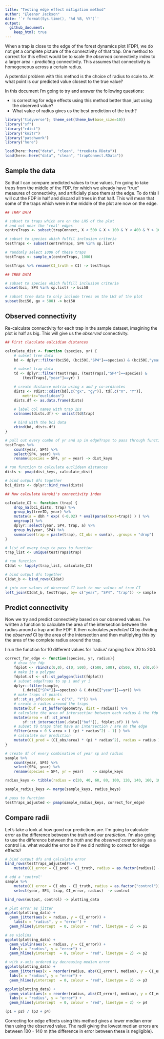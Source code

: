 ```yaml
---
title: "Testing edge effect mitigation method"
author: "Eleanor Jackson"
date: '`r format(Sys.time(), "%d %B, %Y")`'
output: 
  github_document:
    keep_html: true
---
```


When a trap is close to the edge of the forest dynamics plot (FDP), we do not get a complete picture of the connectivity of that trap. One method to correct for this effect would be to scale the _observed_ connectivity index to a larger area - _predicting_ connectivity. This assumes that connectivity is homogeneous across a certain radius.

A potential problem with this method is the choice of radius to scale to. At what point is our predicted value closest to the true value?

In this document I'm going to try and answer the following questions:

* Is correcting for edge effects using this method better than just using the observed value?
* What value of radius gives us the best prediction of the truth?


```r
library("tidyverse"); theme_set(theme_bw(base_size=10))
library("sf")
library("rdist")
library("knitr")
library("patchwork")
library("here")

load(here::here("data", "clean", "treeData.RData"))
load(here::here("data", "clean", "trapConnect.RData"))
```

## Sample the data

So that I can compare predicted values to true values, I'm going to take traps from the middle of the FDP, for which we already have "true" measures of connectivity, and artificially place them at the edge. To do this I will cut the FDP in half and discard all trees in that half. This will mean that some of the traps which were in the middle of the plot are now on the edge.

```r
## TRAP DATA

# subset to traps which are on the LHS of the plot 
# and not near the 'real' edges
centreTraps <- subset(trapConnect, X < 500 & X > 100 & Y < 400 & Y > 100)

# subset to species which fulfil inclusion criteria
testTraps <- subset(centreTraps, SP4 %in% sp.list) 

# randomly select 1000 of these traps
testTraps <- sample_n(centreTraps, 1000)

testTraps %>% rename(CI_truth = CI) -> testTraps

## TREE DATA

# subset to species which fulfill inclusion criteria
subset(bci, SP4 %in% sp.list) -> bci50

# subset tree data to only include trees on the LHS of the plot
subset(bci50, gx < 500) -> bci50

```

## Observed connectivity

Re-calculate connectivity for each trap in the sample dataset, imagining the plot is half as big. This will give us the _observed_ connectivity.

```r
## First claculate eulcidian distances

calculate_dist <- function (species, yr) {
	# subset tree data
	bd <- dplyr::filter(bci50, (bci50[,"SP4"]==species) & (bci50[,"year"]==yr))

	# subset trap data
	td <- dplyr::filter(testTraps, (testTraps[,"SP4"]==species) & 
		(testTraps[,"year"]==yr) )

	# create distance matrix using x and y co-ordinates
	dists <- rdist::cdist(bd[,c("gx", "gy")], td[,c("X", "Y")], 
		metric="euclidean")
	dists.df <- as.data.frame(dists)

	# label col names with trap IDs
	colnames(dists.df) <- unlist(td$trap)

	# bind with the bci data
	cbind(bd, dists.df)
}

# pull out every combo of yr and sp in edgeTraps to pass through function
testTraps %>% 
	count(year, SP4) %>% 
	select(SP4, year) %>% 
	rename(species = SP4, yr = year) -> dist_keys

# run function to calculate euclidean distances
dists <- pmap(dist_keys, calculate_dist)

# bind output dfs together
bci_dists <- dplyr::bind_rows(dists)

## Now calculate Hanski's connectivity index

calculate_CI <- function (trap) {
	drop_na(bci_dists, trap) %>%
	group_by(treeID, year) %>% 
	mutate(a = dbh * exp( (-0.02) * eval(parse(text=trap)) ) ) %>% 
	ungroup() %>%
	dplyr::select(year, SP4, trap, a) %>%
	group_by(year, SP4) %>%
	summarise(trap = paste(trap), CI_obs = sum(a), .groups = "drop")
}

# list of every trap to pass to function
trap_list <- unique(testTraps$trap)

# run function
CIdat <- lapply(trap_list, calculate_CI)

# bind output dfs together
CIdat_b <- bind_rows(CIdat)

# join our values of observed CI back to our values of true CI
left_join(CIdat_b, testTraps, by= c("year", "SP4", "trap")) -> sample

```

## Predict connectivity

Now we try and predict connectivity based on our observed values. I've written a function to calculate the area of the intersection between the radius around a trap and the FDP. It then calculates _predicted_ CI by dividing the _observed_ CI by the area of the intersection and then multiplying this by the area of the complete radius around the trap.

I run the function for 10 different values for 'radius' ranging from 20 to 200.

```r
correct_for_edge <- function(species, yr, radius){
	# draw the fdp
	fdplot <- rbind(c(0,0), c(0, 500), c(500, 500), c(500, 0), c(0,0))
	# make it a polygon
	fdplot.sf <- sf::st_polygon(list(fdplot))
	# subset edgeTraps to sp i and yr i
	dplyr::filter(sample, 
		(.data[["SP4"]]==species) & (.data[["year"]]==yr)) %>%
	# make traps sf points
	sf::st_as_sf(coords = c("X", "Y")) %>% 
	# create a radius around the traps
	mutate(buf = st_buffer(geometry, dist = radius)) %>% 
	# calculate the area of intersection between each radius & the fdp
	mutate(area = sf::st_area( 
		sf::st_intersection(.data[["buf"]], fdplot.sf) )) %>% 
	# subset to traps that have an intersection / are on the edge
	filter(area > 0 & area < ( (pi * radius^2) - 1) ) %>%
	# calculate our prediction
	mutate(CI_pred = (CI_obs/area) * (pi * radius^2), radius = radius )
}

# create df of every combination of year sp and radius
sample %>% 
	count(year, SP4) %>% 
	select(SP4, year) %>% 
	rename(species = SP4, yr = year)	-> sample_keys

radius_keys <- tibble(radius = c(20, 40, 60, 80, 100, 120, 140, 160, 180, 200))

sample_radius_keys <- merge(sample_keys, radius_keys)

# pass to function
testTraps_adjusted <- pmap(sample_radius_keys, correct_for_edge)
```

## Compare radii

Let's take a look at how good our predictions are. I'm going to calculate error as the difference between the _truth_ and our _prediction_. I'm also going to use the difference between the _truth_ and the _observed_ connectivity as a control i.e. what would the error be if we did nothing to correct for edge effects?

```r
# bind output dfs and calculate error
bind_rows(testTraps_adjusted)%>%
	mutate(CI_error = CI_pred - CI_truth, radius = as.factor(radius)) -> output

# add a 'control' 
sample %>%
	mutate(CI_error = CI_obs - CI_truth, radius = as.factor("control")) %>%
	select(year, SP4, trap, CI_error, radius)  -> control

bind_rows(output, control) -> plotting_data

# plot error as jitter
ggplot(plotting_data) +
  geom_jitter(aes(x = radius, y = CI_error)) +
	labs(x = "radius", y = "error") +
  geom_hline(yintercept  = 0, colour = "red", linetype = 2) -> p1

# as violins
ggplot(plotting_data) +
  geom_violin(aes(x = radius, y = CI_error)) +
  labs(x = "radius", y = "error") +
  geom_hline(yintercept  = 0, colour = "red", linetype = 2) -> p2

# with x-axis ordered by decreasing median error
ggplot(plotting_data) +
  geom_jitter(aes(x = reorder(radius, abs(CI_error), median), y = CI_error)) +
  labs(x = "radius", y = "error") +
  geom_hline(yintercept  = 0, colour = "red", linetype = 2) -> p3

ggplot(plotting_data) +
  geom_violin(aes(x = reorder(radius, abs(CI_error), median), y = CI_error)) +
  labs(x = "radius", y = "error") +
  geom_hline(yintercept  = 0, colour = "red", linetype = 2) -> p4

(p1 + p2) / (p3 + p4)
```

Correcting for edge effects using this method gives a lower median error than using the observed value. The radii giving the lowest median errors are between 100 - 140 m (the difference in error between these is negligible).
